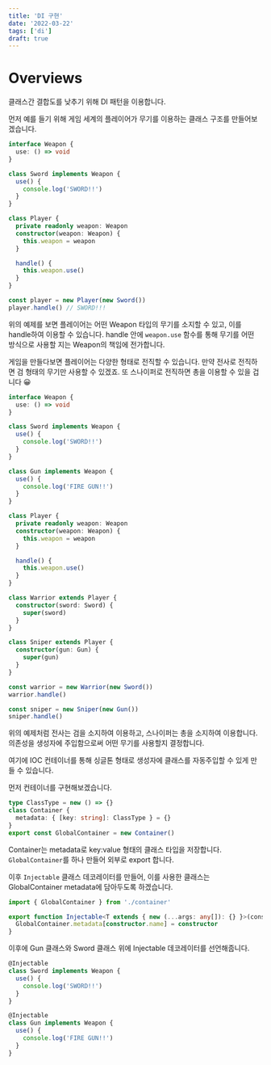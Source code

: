 ```yaml
---
title: 'DI 구현'
date: '2022-03-22'
tags: ['di']
draft: true
---
```


# Overviews

클래스간 결합도를 낮추기 위해 DI 패턴을 이용합니다.

먼저 예를 들기 위해 게임 세계의 플레이어가 무기를 이용하는 클래스 구조를 만들어보겠습니다.

```ts showLineNumbers
interface Weapon {
  use: () => void
}

class Sword implements Weapon {
  use() {
    console.log('SWORD!!')
  }
}

class Player {
  private readonly weapon: Weapon
  constructor(weapon: Weapon) {
    this.weapon = weapon
  }

  handle() {
    this.weapon.use()
  }
}

const player = new Player(new Sword())
player.handle() // SWORD!!!
```

위의 예제를 보면 플레이어는 어떤 Weapon 타입의 무기를 소지할 수 있고, 이를 handle하여 이용할 수 있습니다. handle 안에 `weapon.use` 함수를 통해 무기를 어떤 방식으로 사용할 지는 Weapon의 책임에 전가합니다.

게임을 만들다보면 플레이어는 다양한 형태로 전직할 수 있습니다. 만약 전사로 전직하면 검 형태의 무기만 사용할 수 있겠죠. 또 스나이퍼로 전직하면 총을 이용할 수 있을 겁니다 😀

```ts showLineNumbers
interface Weapon {
  use: () => void
}

class Sword implements Weapon {
  use() {
    console.log('SWORD!!')
  }
}

class Gun implements Weapon {
  use() {
    console.log('FIRE GUN!!')
  }
}

class Player {
  private readonly weapon: Weapon
  constructor(weapon: Weapon) {
    this.weapon = weapon
  }

  handle() {
    this.weapon.use()
  }
}

class Warrior extends Player {
  constructor(sword: Sword) {
    super(sword)
  }
}

class Sniper extends Player {
  constructor(gun: Gun) {
    super(gun)
  }
}

const warrior = new Warrior(new Sword())
warrior.handle()

const sniper = new Sniper(new Gun())
sniper.handle()
```

위의 예제처럼 전사는 검을 소지하여 이용하고, 스나이퍼는 총을 소지하여 이용합니다. 의존성을 생성자에 주입함으로써 어떤 무기를 사용할지 결정합니다.

여기에 IOC 컨테이너를 통해 싱글톤 형태로 생성자에 클래스를 자동주입할 수 있게 만들 수 있습니다.

먼저 컨테이너를 구현해보겠습니다.

```ts:container.ts showLineNumbers
type ClassType = new () => {}
class Container {
  metadata: { [key: string]: ClassType } = {}
}
export const GlobalContainer = new Container()
```

Container는 metadata로 key:value 형태의 클래스 타입을 저장합니다.
`GlobalContainer`를 하나 만들어 외부로 export 합니다.

이후 `Injectable` 클래스 데코레이터를 만들어, 이를 사용한 클래스는 GlobalContainer metadata에 담아두도록 하겠습니다.

```ts:decorator.ts showLineNumbers
import { GlobalContainer } from './container'

export function Injectable<T extends { new (...args: any[]): {} }>(constructor: T) {
  GlobalContainer.metadata[constructor.name] = constructor
}
```

이후에 Gun 클래스와 Sword 클래스 위에 Injectable 데코레이터를 선언해줍니다.

```ts:index.ts {1,8} showLineNumbers
@Injectable
class Sword implements Weapon {
  use() {
    console.log('SWORD!!')
  }
}

@Injectable
class Gun implements Weapon {
  use() {
    console.log('FIRE GUN!!')
  }
}
```
